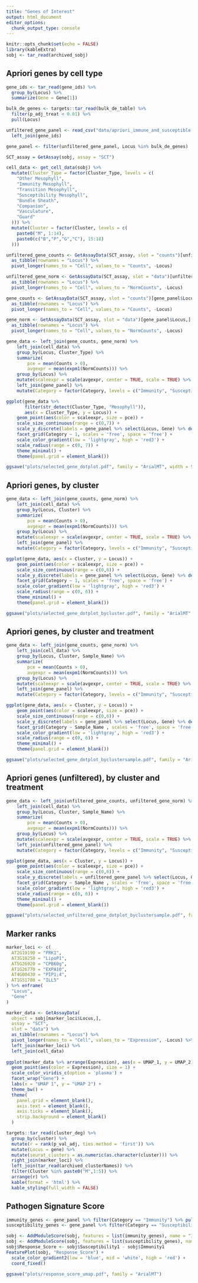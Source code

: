 ```yaml
---
title: "Genes of Interest"
output: html_document
editor_options: 
  chunk_output_type: console
---
```


```r
knitr::opts_chunk$set(echo = FALSE)
library(kableExtra)
sobj <- tar_read(archived_sobj)
```

## Apriori genes by cell type

```r
gene_ids <- tar_read(gene_ids) %>% 
  group_by(Locus) %>% 
  summarize(Gene = Gene[1])

bulk_de_genes <- targets::tar_read(bulk_de_table) %>% 
  filter(p_adj_treat < 0.01) %>% 
  pull(Locus)

unfiltered_gene_panel <- read_csv("data/apriori_immune_and_susceptible.csv") %>% 
  left_join(gene_ids)

gene_panel <- filter(unfiltered_gene_panel, Locus %in% bulk_de_genes)

SCT_assay = GetAssay(sobj, assay = "SCT")

cell_data <- get_cell_data(sobj) %>% 
  mutate(Cluster_Type = factor(Cluster_Type, levels = c(
    "Other Mesophyll",
    "Immunity Mesophyll",
    "Transition Mesophyll",
    "Susceptibility Mesophyll",
    "Bundle Sheath",
    "Companion",
    "Vasculature",
    "Guard"
  ))) %>% 
  mutate(Cluster = factor(Cluster, levels = c(
    paste0("M", 1:14),
    paste0(c("B","P","G","C"), 15:18)
  )))

unfiltered_gene_counts <- GetAssayData(SCT_assay, slot = "counts")[unfiltered_gene_panel$Locus,] %>% 
  as_tibble(rownames = "Locus") %>% 
  pivot_longer(names_to = "Cell", values_to = "Counts", -Locus)

unfiltered_gene_norm <- GetAssayData(SCT_assay, slot = "data")[unfiltered_gene_panel$Locus,] %>% 
  as_tibble(rownames = "Locus") %>% 
  pivot_longer(names_to = "Cell", values_to = "NormCounts", -Locus)

gene_counts <- GetAssayData(SCT_assay, slot = "counts")[gene_panel$Locus,] %>% 
  as_tibble(rownames = "Locus") %>% 
  pivot_longer(names_to = "Cell", values_to = "Counts", -Locus)

gene_norm <- GetAssayData(SCT_assay, slot = "data")[gene_panel$Locus,] %>% 
  as_tibble(rownames = "Locus") %>% 
  pivot_longer(names_to = "Cell", values_to = "NormCounts", -Locus)

gene_data <- left_join(gene_counts, gene_norm) %>%
    left_join(cell_data) %>%
    group_by(Locus, Cluster_Type) %>%
    summarize(
        pce = mean(Counts > 0),
        avgexpr = mean(expm1(NormCounts))) %>%
    group_by(Locus) %>%
    mutate(scaleexpr = scale(avgexpr, center = TRUE, scale = TRUE) %>% scales::squish(range = c(-2.5,2.5))) %>%
    left_join(gene_panel) %>%
    mutate(Category = factor(Category, levels = c("Immunity", "Susceptibility")))

ggplot(gene_data %>%
       filter(str_detect(Cluster_Type, "Mesophyll")),
       aes(x = Cluster_Type, y = Locus)) + 
    geom_point(aes(color = scaleexpr, size = pce)) +
    scale_size_continuous(range = c(0,7)) + 
    scale_y_discrete(labels = gene_panel %>% select(Locus, Gene) %>% deframe()) +
    facet_grid(Category ~ 1, scales = 'free', space = 'free') +
    scale_color_gradient(low = 'lightgray', high = 'red3') +
    scale_radius(range = c(0, 7)) +
    theme_minimal() +
    theme(panel.grid = element_blank())

ggsave("plots/selected_gene_dotplot.pdf", family = "ArialMT", width = 5, height = 12)
```

## Apriori genes, by cluster

```r
gene_data <- left_join(gene_counts, gene_norm) %>%
    left_join(cell_data) %>%
    group_by(Locus, Cluster) %>%
    summarize(
        pce = mean(Counts > 0),
        avgexpr = mean(expm1(NormCounts))) %>%
    group_by(Locus) %>%
    mutate(scaleexpr = scale(avgexpr, center = TRUE, scale = TRUE) %>% scales::squish(range = c(-2.5,2.5))) %>%
    left_join(gene_panel) %>%
    mutate(Category = factor(Category, levels = c("Immunity", "Susceptibility")))

ggplot(gene_data, aes(x = Cluster, y = Locus)) + 
    geom_point(aes(color = scaleexpr, size = pce)) +
    scale_size_continuous(range = c(0,6)) + 
    scale_y_discrete(labels = gene_panel %>% select(Locus, Gene) %>% deframe()) +
    facet_grid(Category ~ 1, scales = 'free', space = 'free') +
    scale_color_gradient(low = 'lightgray', high = 'red3') +
    scale_radius(range = c(0, 6)) +
    theme_minimal() +
    theme(panel.grid = element_blank())

ggsave("plots/selected_gene_dotplot_bycluster.pdf", family = "ArialMT", width = 12, height = 12)

```

## Apriori genes, by cluster and treatment

```r
gene_data <- left_join(gene_counts, gene_norm) %>%
    left_join(cell_data) %>%
    group_by(Locus, Cluster, Sample_Name) %>%
    summarize(
        pce = mean(Counts > 0),
        avgexpr = mean(expm1(NormCounts))) %>%
    group_by(Locus) %>%
    mutate(scaleexpr = scale(avgexpr, center = TRUE, scale = TRUE) %>% scales::squish(range = c(-2.5,2.5))) %>%
    left_join(gene_panel) %>%
    mutate(Category = factor(Category, levels = c("Immunity", "Susceptibility")))

ggplot(gene_data, aes(x = Cluster, y = Locus)) + 
    geom_point(aes(color = scaleexpr, size = pce)) +
    scale_size_continuous(range = c(0,6)) + 
    scale_y_discrete(labels = gene_panel %>% select(Locus, Gene) %>% deframe()) +
    facet_grid(Category ~ Sample_Name , scales = 'free', space = 'free') +
    scale_color_gradient(low = 'lightgray', high = 'red3') +
    scale_radius(range = c(0, 6)) +
    theme_minimal() +
    theme(panel.grid = element_blank())

ggsave("plots/selected_gene_dotplot_byclustersample.pdf", family = "ArialMT", width = 12, height = 12)

```

## Apriori genes (unfiltered), by cluster and treatment

```r
gene_data <- left_join(unfiltered_gene_counts, unfiltered_gene_norm) %>%
    left_join(cell_data) %>%
    group_by(Locus, Cluster, Sample_Name) %>%
    summarize(
        pce = mean(Counts > 0),
        avgexpr = mean(expm1(NormCounts))) %>%
    group_by(Locus) %>%
    mutate(scaleexpr = scale(avgexpr, center = TRUE, scale = TRUE) %>% scales::squish(range = c(-2.5,2.5))) %>%
    left_join(unfiltered_gene_panel) %>%
    mutate(Category = factor(Category, levels = c("Immunity", "Susceptibility")))

ggplot(gene_data, aes(x = Cluster, y = Locus)) + 
    geom_point(aes(color = scaleexpr, size = pce)) +
    scale_size_continuous(range = c(0,6)) + 
    scale_y_discrete(labels = unfiltered_gene_panel %>% select(Locus, Gene) %>% deframe()) +
    facet_grid(Category ~ Sample_Name , scales = 'free', space = 'free') +
    scale_color_gradient(low = 'lightgray', high = 'red3') +
    scale_radius(range = c(0, 6)) +
    theme_minimal() +
    theme(panel.grid = element_blank())

ggsave("plots/selected_unfiltered_gene_dotplot_byclustersample.pdf", family = "ArialMT", width = 12, height = 12)

```

## Marker ranks

```r
marker_loci <- c(
  AT2G19190 = "FRK1",
  AT3G18250 = "LipoP1",
  AT5G26920 = "CPB60g",
  AT1G26770 = "EXPA10",
  AT4G00430 = "PIP1;4",
  AT1G51780 = "ILL5"
) %>% enframe(
  "Locus", 
  "Gene"
)

marker_data <- GetAssayData(
  object = sobj[marker_loci$Locus,], 
  assay = "SCT", 
  slot = "data") %>% 
  as_tibble(rownames = "Locus") %>% 
  pivot_longer(names_to = "Cell", values_to = "Expression", -Locus) %>% 
  left_join(marker_loci) %>% 
  left_join(cell_data)
  
ggplot(marker_data %>% arrange(Expression), aes(x = UMAP_1, y = UMAP_2)) + 
  geom_point(aes(color = Expression), size = 1) +
  scale_color_viridis_c(option = 'plasma') +
  facet_wrap("Gene") +
  labs(x = "UMAP 1", y = "UMAP 2") +
  theme_bw() +
  theme(
    panel.grid = element_blank(),
    axis.text = element_blank(),
    axis.ticks = element_blank(),
    strip.background = element_blank()
  )

targets::tar_read(cluster_deg) %>% 
  group_by(cluster) %>% 
  mutate(r = rank(p_val_adj, ties.method = 'first')) %>% 
  mutate(Locus = gene) %>% 
  mutate(seurat_clusters = as.numeric(as.character(cluster))) %>%
  right_join(marker_loci) %>% 
  left_join(tar_read(archived_clusterNames)) %>% 
  filter(Cluster %in% paste0("M",1:5)) %>% 
  arrange(r) %>% 
  kable(format = 'html') %>% 
  kable_styling(full_width = FALSE)
```

## Pathogen Signature Score

```r
immunity_genes <- gene_panel %>% filter(Category == "Immunity") %>% pull(Locus)
susceptibility_genes <- gene_panel %>% filter(Category == "Susceptibility") %>% pull(Locus)

sobj <- AddModuleScore(sobj, features = list(immunity_genes), name = "Immunity", assay = "SCT")
sobj <- AddModuleScore(sobj, features = list(susceptibility_genes), name = "Susceptibility", assay = "SCT")
sobj$Response_Score <- sobj$Susceptibility1 - sobj$Immunity1 
FeaturePlot(sobj, "Response_Score") + 
  scale_color_gradient2(low = 'blue', mid = 'white', high = 'red') + 
  coord_fixed()

ggsave("plots/response_score_umap.pdf", family = "ArialMT")
```

